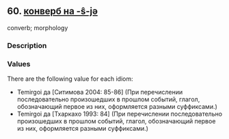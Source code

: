 ## 60. <a href =  'https://agricolamz.github.io/The_Circassian_Isoglosses_Database/60.html' target='_blank'>конверб на -ŝ-jə</a>
converb; morphology

### Description



### Values
There are the following value for each idiom:

* Temirgoi  да [Ситимова 2004: 85-86] (При перечислении последовательно произошедших в прошлом событий, глагол, обозначающий первое из них, оформляется разными суффиксами.)
* Temirgoi  да [Тхаркахо 1993: 84] (При перечислении последовательно произошедших в прошлом событий, глагол, обозначающий первое из них, оформляется разными суффиксами.)

